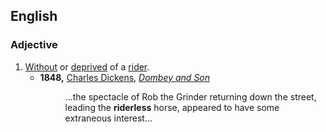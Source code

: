 ==English==

===Adjective===
{{en-adj|-}}

# [[without|Without]] or [[deprive]]d of a [[rider]].
#*'''1848,''' [[s:Author:Charles Dickens|Charles Dickens]], ''[[s:Dombey and Son/Chapter 46|Dombey and Son]]''
#*:...the spectacle of Rob the Grinder returning down the street, leading the '''riderless''' horse, appeared to have some extraneous interest...
